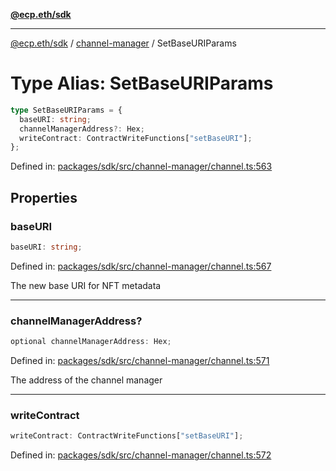 [**@ecp.eth/sdk**](../../index.mdx)

***

[@ecp.eth/sdk](/sdk-reference/index.mdx) / [channel-manager](/sdk-reference/channel-manager/index.mdx) / SetBaseURIParams

# Type Alias: SetBaseURIParams

```ts
type SetBaseURIParams = {
  baseURI: string;
  channelManagerAddress?: Hex;
  writeContract: ContractWriteFunctions["setBaseURI"];
};
```

Defined in: [packages/sdk/src/channel-manager/channel.ts:563](https://github.com/ecp-eth/comments-monorepo/blob/main/packages/sdk/src/channel-manager/channel.ts#L563)

## Properties

### baseURI

```ts
baseURI: string;
```

Defined in: [packages/sdk/src/channel-manager/channel.ts:567](https://github.com/ecp-eth/comments-monorepo/blob/main/packages/sdk/src/channel-manager/channel.ts#L567)

The new base URI for NFT metadata

***

### channelManagerAddress?

```ts
optional channelManagerAddress: Hex;
```

Defined in: [packages/sdk/src/channel-manager/channel.ts:571](https://github.com/ecp-eth/comments-monorepo/blob/main/packages/sdk/src/channel-manager/channel.ts#L571)

The address of the channel manager

***

### writeContract

```ts
writeContract: ContractWriteFunctions["setBaseURI"];
```

Defined in: [packages/sdk/src/channel-manager/channel.ts:572](https://github.com/ecp-eth/comments-monorepo/blob/main/packages/sdk/src/channel-manager/channel.ts#L572)
